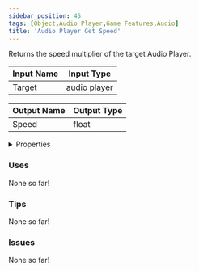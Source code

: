 ```yaml
---
sidebar_position: 45
tags: [Object,Audio Player,Game Features,Audio]
title: 'Audio Player Get Speed'
---
```


Returns the speed multiplier of the target Audio Player.




<EsbSvg />

| Input Name | Input Type |
|-----------|-----------|
| Target | audio player |

| Output Name | Output Type |
|-----------|-----------|
| Speed | float |


<details>
  <summary>Properties</summary>
  <div>
    <div>
    <table>
      <thead>
        <tr>
          <th>Is beta required?</th>
          <th>❌</th>
        </tr>
        <tr>
          <th>Is this chip a trolling risk?</th>
          <th>❌</th>
        </tr>
        <tr>
          <th>Is this chip a role assignment risk?</th>
          <th>❌</th>
        </tr>
        <tr>
          <th>Chip UUID</th>
          <th>931ebb4f-3424-4aa3-bee3-5e039ba210e4</th>
        </tr>
      </thead>
    </table>
    </div>
  </div>
</details>

### Uses

None so far!

### Tips

None so far!

### Issues

None so far!